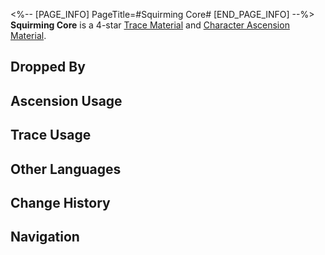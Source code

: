 <%-- [PAGE_INFO]
PageTitle=#Squirming Core#
[END_PAGE_INFO] --%>
{{Item Infobox
|id          = 111003
|image       = Item Squirming Core.png{{subst:void|<!--$UPLOAD:<<SpriteOutput/ItemFigures/111003.png>-<Item Squirming Core.png>-<Item Icons>>-->}}
|type        = Trace Material
|type2       = Character Ascension Material
|invCategory = Upgrade Materials
|rarity      = 4
|effect      = 
|description = The heart of a monster wandering the Fragmentum. Advanced material used for enhancement.
|source1     = [[Certain Fragmentum Monsters at Equilibrium Level 4 or higher]]
|source2     = [[Omni-Synthesizer]] &mdash; Material Synthesis
|source3     = [[Dropped by enemies in Divergent Universe]]
|source4     = [[Simulated Universe]] enemies
|source5     = [[Omni-Synthesizer]] &mdash; Material Exchange
}}
{{Description|It is a lesion that breeds evil, the impulse to sin. It is the source of the Fragmentum distortion.<br />The heart is pulsating slowly, with a residual force powerful enough to cause a new calamity. It's best to destroy it to prevent further troubles.<br /><br />''"It's like a cancer..."''}}
'''Squirming Core''' is a 4-star [[Trace Material]] and [[Character Ascension Material]].

==Dropped By==
{{Dropped By}}

==Ascension Usage==
{{Ascension Usage}}

==Trace Usage==
{{Trace Usage}}

==Other Languages==
{{Other Languages
|en   = Squirming Core
|zhs  = 蠢动原核
|zht  = 蠢動原核
|ja   = 脈動する原核
|ko   = 꿈틀대는 코어
|es   = Núcleo serpenteante
|fr   = Noyau des méandres
|ru   = Извивающееся ядро
|th   = Squirming Core
|vi   = Lõi Rục Rịch
|de   = Zuckender Kern
|id   = Squirming Core
|pt   = Núcleo Contorcido
}}

==Change History==
{{Change History|1.0}}

==Navigation==
{{Upgrade Material Navbox}}